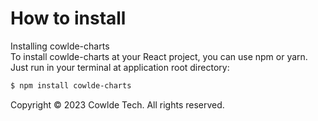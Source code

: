 
<Meta title="Quickstart/How to install" />

<style>
  {`
    .subheading {
      --mediumdark: '#999999';
      font-weight: 700;
      font-size: 13px;
      color: #999;
      letter-spacing: 6px;
      line-height: 24px;
      text-transform: uppercase;
      margin-bottom: 12px;
      margin-top: 40px;
    }

    .tip {
      display: inline-block;
      border-radius: 1em;
      font-size: 11px;
      line-height: 12px;
      font-weight: 700;
      background: #E7FDD8;
      color: #66BF3C;
      padding: 4px 12px;
      margin-right: 10px;
      vertical-align: top;
    }

    .tip-wrapper {
      font-size: 13px;
      line-height: 20px;
      margin-top: 40px;
      margin-bottom: 40px;
    }

    .container {
      width: 100%;
    }
  `}
</style>

# How to install

<div className="subheading">Installing cowlde-charts</div>

<div className="container">
  To install cowlde-charts at your React project, you can use npm or yarn. Just run in your terminal at application root directory:

  ```bash
  $ npm install cowlde-charts
  
  ```
</div>

<div className="tip-wrapper">
  <span>
    <span className="tip">Copyright © 2023 Cowlde Tech. All rights reserved.</span>
  </span>
</div>
